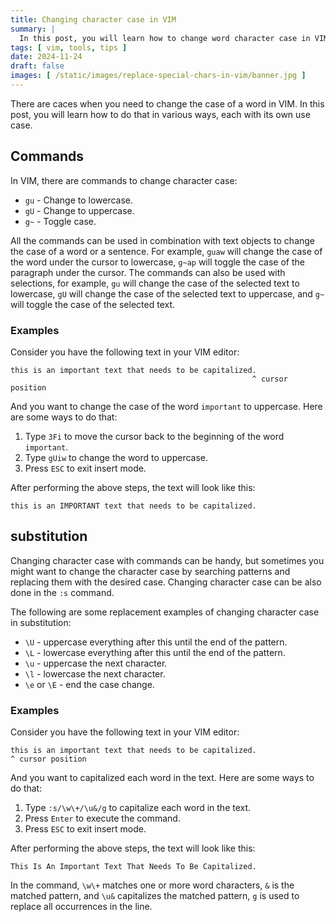 ```yaml
---
title: Changing character case in VIM
summary: |
  In this post, you will learn how to change word character case in VIM, you will also learn how to change character case in substitution.
tags: [ vim, tools, tips ]
date: 2024-11-24
draft: false
images: [ /static/images/replace-special-chars-in-vim/banner.jpg ]
---
```


There are caces when you need to change the case of a word in VIM.
In this post, you will learn how to do that in various ways, each with its own use case.

## Commands

In VIM, there are commands to change character case:

- `gu` - Change to lowercase.
- `gU` - Change to uppercase.
- `g~` - Toggle case.

All the commands can be used in combination with text objects to change the case of a word or a sentence.
For example, `guaw` will change the case of the word under the cursor to lowercase, `g~ap` will toggle
the case of the paragraph under the cursor.
The commands can also be used with selections, for example, `gu` will change the case of the selected text to lowercase,
`gU` will change the case of the selected text to uppercase, and `g~` will toggle the case of the selected text.

### Examples

Consider you have the following text in your VIM editor:

```text
this is an important text that needs to be capitalized.
                                                      ^ cursor position
```

And you want to change the case of the word `important` to uppercase. Here are some ways to do that:

1. Type `3Fi` to move the cursor back to the beginning of the word `important`.
2. Type `gUiw` to change the word to uppercase.
3. Press `ESC` to exit insert mode.

After performing the above steps, the text will look like this:

```text
this is an IMPORTANT text that needs to be capitalized.
```

## substitution

Changing character case with commands can be handy, but sometimes you might want to change the character case
by searching patterns and replacing them with the desired case. Changing character case can be also done in the `:s` command.

The following are some replacement examples of changing character case in substitution:

- `\U` - uppercase everything after this until the end of the pattern.
- `\L` - lowercase everything after this until the end of the pattern.
- `\u` - uppercase the next character.
- `\l` - lowercase the next character.
- `\e` or `\E` - end the case change.

### Examples

Consider you have the following text in your VIM editor:

```text
this is an important text that needs to be capitalized.
^ cursor position
```

And you want to capitalized each word in the text. Here are some ways to do that:

1. Type `:s/\w\+/\u&/g` to capitalize each word in the text.
2. Press `Enter` to execute the command.
3. Press `ESC` to exit insert mode.

After performing the above steps, the text will look like this:

```text
This Is An Important Text That Needs To Be Capitalized.
```

In the command, `\w\+` matches one or more word characters,
`&` is the matched pattern, and `\u&` capitalizes the matched pattern,
`g` is used to replace all occurrences in the line.
